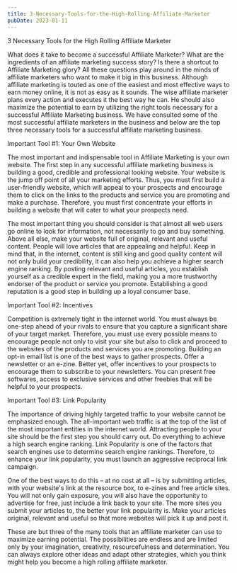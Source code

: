 ```yaml
---
title: 3-Necessary-Tools-for-the-High-Rolling-Affiliate-Marketer
pubDate: 2023-01-11
---
```


3 Necessary Tools for the High Rolling Affiliate Marketer


What does it take to become a successful Affiliate Marketer? What are the ingredients of an affiliate marketing success story? Is there a shortcut to Affiliate Marketing glory? All these questions play around in the minds of affiliate marketers who want to make it big in this business. 
Although affiliate marketing is touted as one of the easiest and most effective ways to earn money online, it is not as easy as it sounds. The wise affiliate marketer plans every action and executes it the best way he can. He should also maximize the potential to earn by utilizing the right tools necessary for a successful Affiliate Marketing business. We have consulted some of the most successful affiliate marketers in the business and below are the top three necessary tools for a successful affiliate marketing business.

Important Tool #1: Your Own Website

The most important and indispensable tool in Affiliate Marketing is your own website. The first step in any successful affiliate marketing business is building a good, credible and professional looking website. Your website is the jump off point of all your marketing efforts. Thus, you must first build a user-friendly website, which will appeal to your prospects and encourage them to click on the links to the products and service you are promoting and make a purchase. Therefore, you must first concentrate your efforts in building a website that will cater to what your prospects need. 

The most important thing you should consider is that almost all web users go online to look for information, not necessarily to go and buy something. Above all else, make your website full of original, relevant and useful content. People will love articles that are appealing and helpful. Keep in mind that, in the internet, content is still king and good quality content will not only build your credibility, it can also help you achieve a higher search engine ranking. By posting relevant and useful articles, you establish yourself as a credible expert in the field, making you a more trustworthy endorser of the product or service you promote. Establishing a good reputation is a good step in building up a loyal consumer base.

Important Tool #2: Incentives

Competition is extremely tight in the internet world. You must always be one-step ahead of your rivals to ensure that you capture a significant share of your target market. Therefore, you must use every possible means to encourage people not only to visit your site but also to click and proceed to the websites of the products and services you are promoting. Building an opt-in email list is one of the best ways to gather prospects. Offer a newsletter or an e-zine. Better yet, offer incentives to your prospects to encourage them to subscribe to your newsletters. You can present free softwares, access to exclusive services and other freebies that will be helpful to your prospects.

Important Tool #3: Link Popularity

The importance of driving highly targeted traffic to your website cannot be emphasized enough. The all-important web traffic is at the top of the list of the most important entities in the internet world. Attracting people to your site should be the first step you should carry out. Do everything to achieve a high search engine ranking. Link Popularity is one of the factors that search engines use to determine search engine rankings. Therefore, to enhance your link popularity, you must launch an aggressive reciprocal link campaign.

One of the best ways to do this – at no cost at all – is by submitting articles, with your website's link at the resource box, to e-zines and free article sites. You will not only gain exposure, you will also have the opportunity to advertise for free, just include a link back to your site. The more sites you submit your articles to, the better your link popularity is. Make your articles original, relevant and useful so that more websites will pick it up and post it.

These are but three of the many tools that an affiliate marketer can use to maximize earning potential. The possibilities are endless and are limited only by your imagination, creativity, resourcefulness and determination. You can always explore other ideas and adapt other strategies, which you think might help you become a high rolling affiliate marketer.